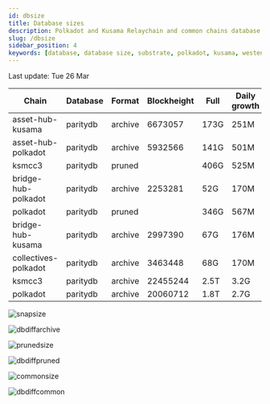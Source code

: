 ```yaml
---
id: dbsize
title: Database sizes
description: Polkadot and Kusama Relaychain and common chains database sizes
slug: /dbsize
sidebar_position: 4
keywords: [database, database size, substrate, polkadot, kusama, westend]
---
```



Last update: Tue 26 Mar

| Chain    | Database   | Format | Blockheight | Full         | Daily growth |
| ------------------------| ----------- | -------- | ------- | ---------- | ----- | 
| asset-hub-kusama | paritydb | archive | 6673057 | 173G | 251M |
| asset-hub-polkadot | paritydb | archive | 5932566 | 141G | 501M |
| ksmcc3 | paritydb | pruned |  | 406G | 525M |
| bridge-hub-polkadot | paritydb | archive | 2253281 | 52G | 170M |
| polkadot | paritydb | pruned |  | 346G | 567M |
| bridge-hub-kusama | paritydb | archive | 2997390 | 67G | 176M |
| collectives-polkadot | paritydb | archive | 3463448 | 68G | 170M |
| ksmcc3 | paritydb | archive | 22455244 | 2.5T | 3.2G |
| polkadot | paritydb | archive | 20060712 | 1.8T | 2.7G |

![snapsize](/img/archivesize.png)

![dbdiffarchive](/img/dbdiffrelay.png)

![prunedsize](/img/prunedsize.png)

![dbdiffpruned](/img/dbdiffpruned.png)

![commonsize](/img/commonsize.png)

![dbdiffcommon](/img/dbdiffcommon.png)
